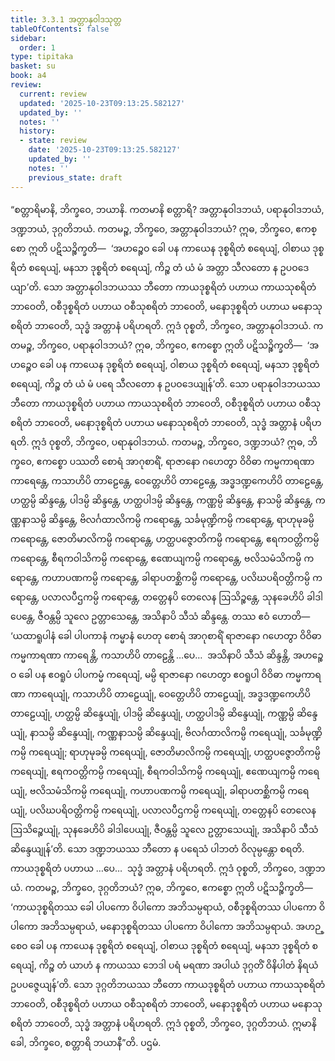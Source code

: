 ```yaml
---
title: 3.3.1 အတ္တာနုဝါဒသုတ္တ
tableOfContents: false
sidebar:
  order: 1
type: tipitaka
basket: su
book: a4
review:
  current: review
  updated: '2025-10-23T09:13:25.582127'
  updated_by: ''
  notes: ''
  history:
  - state: review
    date: '2025-10-23T09:13:25.582127'
    updated_by: ''
    notes: ''
    previous_state: draft
---
```



<ReviewStatus review={frontmatter.review} showDetails={true} />

<HypothesisAnnotation frontmatter={frontmatter} />

<DynamicBreadcrumb />

<Division number="121" book="a4" e="ch" v="15" p="436">

<Paragraph number="783" book="a4">
“စတ္တာရိမာနိ, ဘိက္ခဝေ, ဘယာနိ. ကတမာနိ စတ္တာရိ? အတ္တာနုဝါဒဘယံ, ပရာနုဝါဒဘယံ, ဒဏ္ဍဘယံ, ဒုဂ္ဂတိဘယံ.
</Paragraph>

<Paragraph number="784" book="a4">
ကတမဉ္စ, ဘိက္ခဝေ, အတ္တာနုဝါဒဘယံ? ဣဓ, ဘိက္ခဝေ, ဧကစ္စော ဣတိ ပဋိသဉ္စိက္ခတိ—  ‘အဟဉ္စေဝ ခေါ ပန ကာယေန ဒုစ္စရိတံ စရေယျံ, ဝါစာယ ဒုစ္စရိတံ စရေယျံ, မနသာ ဒုစ္စရိတံ စရေယျံ, ကိဉ္စ တံ ယံ မံ အတ္တာ သီလတော န ဥပဝဒေယျာ’တိ. သော အတ္တာနုဝါဒဘယဿ ဘီတော ကာယဒုစ္စရိတံ ပဟာယ ကာယသုစရိတံ ဘာဝေတိ, ဝစီဒုစ္စရိတံ ပဟာယ ဝစီသုစရိတံ ဘာဝေတိ, မနောဒုစ္စရိတံ ပဟာယ မနောသုစရိတံ ဘာဝေတိ, သုဒ္ဓံ အတ္တာနံ ပရိဟရတိ. ဣဒံ ဝုစ္စတိ, ဘိက္ခဝေ, အတ္တာနုဝါဒဘယံ.
</Paragraph>

<Paragraph number="785" book="a4">
ကတမဉ္စ, ဘိက္ခဝေ, ပရာနုဝါဒဘယံ? ဣဓ, ဘိက္ခဝေ, ဧကစ္စော ဣတိ ပဋိသဉ္စိက္ခတိ—  ‘အဟဉ္စေဝ ခေါ ပန ကာယေန ဒုစ္စရိတံ စရေယျံ, ဝါစာယ ဒုစ္စရိတံ စရေယျံ, မနသာ ဒုစ္စရိတံ စရေယျံ, ကိဉ္စ တံ ယံ မံ ပရေ သီလတော န ဥပဝဒေယျုန်’တိ. သော ပရာနုဝါဒဘယဿ ဘီတော ကာယဒုစ္စရိတံ ပဟာယ ကာယသုစရိတံ ဘာဝေတိ, ဝစီဒုစ္စရိတံ ပဟာယ ဝစီသုစရိတံ ဘာဝေတိ, မနောဒုစ္စရိတံ ပဟာယ မနောသုစရိတံ ဘာဝေတိ, သုဒ္ဓံ အတ္တာနံ ပရိဟရတိ. ဣဒံ ဝုစ္စတိ, ဘိက္ခဝေ, ပရာနုဝါဒဘယံ.
</Paragraph>

<Paragraph number="786" book="a4">
ကတမဉ္စ, ဘိက္ခဝေ, ဒဏ္ဍဘယံ? ဣဓ, ဘိက္ခဝေ, ဧကစ္စော ပဿတိ စောရံ အာဂုစာရိံ, ရာဇာနော ဂဟေတွာ ဝိဝိဓာ ကမ္မကာရဏာ ကာရေန္တေ, ကသာဟိပိ တာဠေန္တေ, ဝေတ္တေဟိပိ တာဠေန္တေ, အဒ္ဓဒဏ္ဍကေဟိပိ တာဠေန္တေ, ဟတ္ထမ္ပိ ဆိန္ဒန္တေ, ပါဒမ္ပိ ဆိန္ဒန္တေ, ဟတ္ထပါဒမ္ပိ ဆိန္ဒန္တေ, ကဏ္ဏမ္ပိ ဆိန္ဒန္တေ, နာသမ္ပိ ဆိန္ဒန္တေ, ကဏ္ဏနာသမ္ပိ ဆိန္ဒန္တေ, ဗိလင်္ဂထာလိကမ္ပိ ကရောန္တေ, သင်္ခမုဏ္ဍိကမ္ပိ ကရောန္တေ, ရာဟုမုခမ္ပိ ကရောန္တေ, ဇောတိမာလိကမ္ပိ ကရောန္တေ, ဟတ္ထပဇ္ဇောတိကမ္ပိ ကရောန္တေ, ဧရကဝတ္တိကမ္ပိ ကရောန္တေ, စီရကဝါသိကမ္ပိ ကရောန္တေ, ဧဏေယျကမ္ပိ ကရောန္တေ, ဗလိသမံသိကမ္ပိ ကရောန္တေ, ကဟာပဏကမ္ပိ ကရောန္တေ, ခါရာပတစ္ဆိကမ္ပိ ကရောန္တေ, ပလိဃပရိဝတ္တိကမ္ပိ ကရောန္တေ, ပလာလပီဌကမ္ပိ ကရောန္တေ, တတ္တေနပိ တေလေန ဩသိဉ္စန္တေ, သုနခေဟိပိ ခါဒါပေန္တေ, ဇီဝန္တမ္ပိ သူလေ ဥတ္တာသေန္တေ, အသိနာပိ သီသံ ဆိန္ဒန္တေ.
</Paragraph>

<Paragraph number="787" book="a4">
တဿ ဧဝံ ဟောတိ—  ‘ယထာရူပါနံ ခေါ ပါပကာနံ ကမ္မာနံ ဟေတု စောရံ အာဂုစာရိံ ရာဇာနော ဂဟေတွာ ဝိဝိဓာ ကမ္မကာရဏာ ကာရေန္တိ, ကသာဟိပိ တာဠေန္တိ …ပေ…  အသိနာပိ သီသံ ဆိန္ဒန္တိ, အဟဉ္စေဝ ခေါ ပန ဧဝရူပံ ပါပကမ္မံ ကရေယျံ, မမ္ပိ ရာဇာနော ဂဟေတွာ ဧဝရူပါ ဝိဝိဓာ ကမ္မကာရဏာ ကာရေယျုံ, ကသာဟိပိ တာဠေယျုံ, ဝေတ္တေဟိပိ တာဠေယျုံ, အဒ္ဓဒဏ္ဍကေဟိပိ တာဠေယျုံ, ဟတ္ထမ္ပိ ဆိန္ဒေယျုံ, ပါဒမ္ပိ ဆိန္ဒေယျုံ, ဟတ္ထပါဒမ္ပိ ဆိန္ဒေယျုံ, ကဏ္ဏမ္ပိ ဆိန္ဒေယျုံ, နာသမ္ပိ ဆိန္ဒေယျုံ, ကဏ္ဏနာသမ္ပိ ဆိန္ဒေယျုံ, ဗိလင်္ဂထာလိကမ္ပိ ကရေယျုံ, သင်္ခမုဏ္ဍိကမ္ပိ ကရေယျုံ; ရာဟုမုခမ္ပိ ကရေယျုံ, ဇောတိမာလိကမ္ပိ ကရေယျုံ, ဟတ္ထပဇ္ဇောတိကမ္ပိ ကရေယျုံ, ဧရကဝတ္တိကမ္ပိ ကရေယျုံ, စီရကဝါသိကမ္ပိ ကရေယျုံ, ဧဏေယျကမ္ပိ ကရေယျုံ, ဗလိသမံသိကမ္ပိ ကရေယျုံ, ကဟာပဏကမ္ပိ ကရေယျုံ, ခါရာပတစ္ဆိကမ္ပိ ကရေယျုံ, ပလိဃပရိဝတ္တိကမ္ပိ ကရေယျုံ, ပလာလပီဌကမ္ပိ ကရေယျုံ, တတ္တေနပိ တေလေန ဩသိဉ္စေယျုံ, သုနခေဟိပိ ခါဒါပေယျုံ, ဇီဝန္တမ္ပိ သူလေ ဥတ္တာသေယျုံ, အသိနာပိ သီသံ ဆိန္ဒေယျုန်’တိ. သော ဒဏ္ဍဘယဿ ဘီတော န ပရေသံ ပါဘတံ ဝိလုမ္ပန္တော စရတိ. ကာယဒုစ္စရိတံ ပဟာယ …ပေ…  သုဒ္ဓံ အတ္တာနံ ပရိဟရတိ. ဣဒံ ဝုစ္စတိ, ဘိက္ခဝေ, ဒဏ္ဍဘယံ.
</Paragraph>

<Paragraph number="788" book="a4">
ကတမဉ္စ, ဘိက္ခဝေ, ဒုဂ္ဂတိဘယံ? ဣဓ, ဘိက္ခဝေ, ဧကစ္စော ဣတိ ပဋိသဉ္စိက္ခတိ—  ‘ကာယဒုစ္စရိတဿ ခေါ ပါပကော ဝိပါကော အဘိသမ္ပရာယံ, ဝစီဒုစ္စရိတဿ ပါပကော ဝိပါကော အဘိသမ္ပရာယံ, မနောဒုစ္စရိတဿ ပါပကော ဝိပါကော အဘိသမ္ပရာယံ. အဟဉ္စေဝ ခေါ ပန ကာယေန ဒုစ္စရိတံ စရေယျံ, ဝါစာယ ဒုစ္စရိတံ စရေယျံ, မနသာ ဒုစ္စရိတံ စရေယျံ, ကိဉ္စ တံ ယာဟံ န ကာယဿ ဘေဒါ ပရံ မရဏာ အပါယံ ဒုဂ္ဂတိံ ဝိနိပါတံ နိရယံ ဥပပဇ္ဇေယျန်’တိ. သော ဒုဂ္ဂတိဘယဿ ဘီတော ကာယဒုစ္စရိတံ ပဟာယ ကာယသုစရိတံ ဘာဝေတိ, ဝစီဒုစ္စရိတံ ပဟာယ ဝစီသုစရိတံ ဘာဝေတိ, မနောဒုစ္စရိတံ ပဟာယ မနောသုစရိတံ ဘာဝေတိ, သုဒ္ဓံ အတ္တာနံ ပရိဟရတိ. ဣဒံ ဝုစ္စတိ, ဘိက္ခဝေ, ဒုဂ္ဂတိဘယံ. ဣမာနိ ခေါ, ဘိက္ခဝေ, စတ္တာရိ ဘယာနီ”တိ.

</Paragraph>
</Division>

<Paragraph number="789" type="center" book="a4">
ပဌမံ.
</Paragraph>